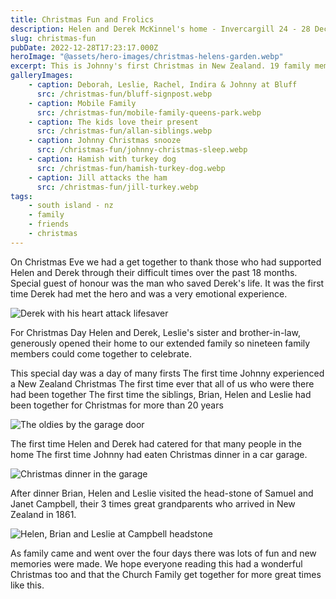 ```yaml
---
title: Christmas Fun and Frolics
description: Helen and Derek McKinnel's home - Invercargill 24 - 28 December 2022
slug: christmas-fun
pubDate: 2022-12-28T17:23:17.000Z
heroImage: "@assets/hero-images/christmas-helens-garden.webp"
excerpt: This is Johnny's first Christmas in New Zealand. 19 family members gathered to celebrate.
galleryImages:
    - caption: Deborah, Leslie, Rachel, Indira & Johnny at Bluff
      src: /christmas-fun/bluff-signpost.webp
    - caption: Mobile Family
      src: /christmas-fun/mobile-family-queens-park.webp
    - caption: The kids love their present
      src: /christmas-fun/allan-siblings.webp
    - caption: Johnny Christmas snooze
      src: /christmas-fun/johnny-christmas-sleep.webp
    - caption: Hamish with turkey dog
      src: /christmas-fun/hamish-turkey-dog.webp
    - caption: Jill attacks the ham
      src: /christmas-fun/jill-turkey.webp
tags: 
    - south island - nz
    - family
    - friends
    - christmas
---
```



On Christmas Eve we had a get together to thank those who had supported Helen and Derek through their difficult times over the past 18 months. Special guest of honour was the man who saved Derek's life. It was the first time Derek had met the hero and was a very emotional experience.

![Derek with his heart attack lifesaver](/christmas-fun/derek-lifesaver.webp 'erek with his heart attack lifesaver')

For Christmas Day Helen and Derek, Leslie's sister and brother-in-law, generously opened their home to our extended family so nineteen family members could come together to celebrate.


<SpecialText variant="facts">This special day was a day of many firsts</SpecialText>
<SpecialText variant="facts">The first time Johnny experienced a New Zealand Christmas</SpecialText>
<SpecialText variant="facts">The first time ever that all of us who were there had been together</SpecialText>
<SpecialText variant="facts">The first time the siblings, Brian, Helen and Leslie had been together for Christmas for more than 20 years</SpecialText>

![The oldies by the garage door](/christmas-fun/siblings-christmas.webp 'The oldies by the garage door')

<SpecialText variant="facts">The first time Helen and Derek had catered for that many people in the home</SpecialText>
<SpecialText variant="facts">The first time Johnny had eaten Christmas dinner in a car garage.</SpecialText>

![Christmas dinner in the garage](/christmas-fun/garage-christmas.webp 'Christmas dinner in the garage')

After dinner Brian, Helen and Leslie visited the head-stone of Samuel and Janet Campbell, their 3 times great grandparents who arrived in New Zealand in 1861.

![Helen, Brian and Leslie at Campbell headstone](/christmas-fun/campbell-headstone.webp 'Helen, Brian and Leslie at Campbell headstone')

As family came and went over the four days there was lots of fun and new memories were made. We hope everyone reading this had a wonderful Christmas too and that the Church Family get together for more great times like this.



